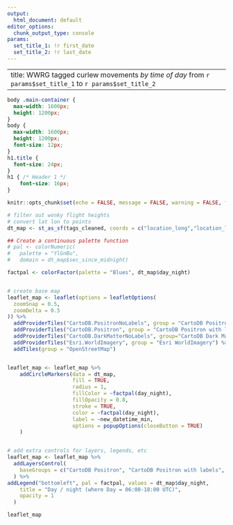 ```yaml
---
output: 
  html_document: default
editor_options:
  chunk_output_type: console
params:
  set_title_1: !r first_date
  set_title_2: !r last_date
---
```


---
title: WWRG tagged curlew movements *by time of day* from `r params$set_title_1` to `r params$set_title_2`
---

```css
body .main-container {
  max-width: 1600px;
  height: 1200px;
}
body {
  max-width: 1600px;
  height: 1200px;
  font-size: 12px;
}
h1.title {
  font-size: 24px;
}
h1 { /* Header 1 */
    font-size: 16px;
}

```

```r
knitr::opts_chunk$set(echo = FALSE, message = FALSE, warning = FALSE, fig.height = 8, out.width="100%")
```


```r

# filter out wonky flight heights
# convert lat lon to points
dt_map <- st_as_sf(tags_cleaned, coords = c("location_long","location_lat"), crs=4326)

## Create a continuous palette function
# pal <- colorNumeric(
#   palette = "YlGnBu",
#   domain = dt_map$sec_since_midnight)

factpal <- colorFactor(palette = "Blues", dt_map$day_night)


# create base map
leaflet_map <- leaflet(options = leafletOptions(
  zoomSnap = 0.5,
  zoomDelta = 0.5
)) %>% 
  addProviderTiles("CartoDB.PositronNoLabels", group = "CartoDB Positron")  %>%
  addProviderTiles("CartoDB.Positron", group = "CartoDB Positron with labels")  %>%
  addProviderTiles("CartoDB.DarkMatterNoLabels", group="CartoDB Dark Matter") %>%
  addProviderTiles("Esri.WorldImagery", group = "Esri WorldImagery") %>%
  addTiles(group = "OpenStreetMap")


leaflet_map <- leaflet_map %>%
    addCircleMarkers(data = dt_map,
                     fill = TRUE,
                     radius = 1,
                     fillColor = ~factpal(day_night),
                     fillOpacity = 0.8,
                     stroke = TRUE,
                     color = ~factpal(day_night),
                     label = ~new_datetime_min,
                     options = popupOptions(closeButton = TRUE)
    )


# add extra controls for layers, legends, etc
leaflet_map <- leaflet_map %>% 
  addLayersControl(
    baseGroups = c("CartoDB Positron", "CartoDB Positron with labels", "CartoDB Dark Matter", "Esri WorldImagery", "OpenStreetMap")
  ) %>%
addLegend("bottomleft", pal = factpal, values = dt_map$day_night,
    title = "Day / night (where Day = 06:00-18:00 UTC)",
    opacity = 1
  )

```


```r
leaflet_map

```